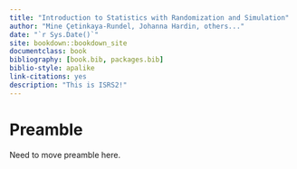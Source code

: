 ```yaml
--- 
title: "Introduction to Statistics with Randomization and Simulation"
author: "Mine Çetinkaya-Rundel, Johanna Hardin, others..."
date: "`r Sys.Date()`"
site: bookdown::bookdown_site
documentclass: book
bibliography: [book.bib, packages.bib]
biblio-style: apalike
link-citations: yes
description: "This is ISRS2!"
---
```


# Preamble {-}

Need to move preamble here.
